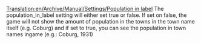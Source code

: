 [[Translation:en/Archive/Manual/Settings/Population in label]]
The population_in_label setting will either set true or false.
If set on false, the game will not show the amount of population in the towns in the town name itself (e.g. Coburg) and if set to true, you can see the population in town names ingame (e.g.: Coburg, 1931)